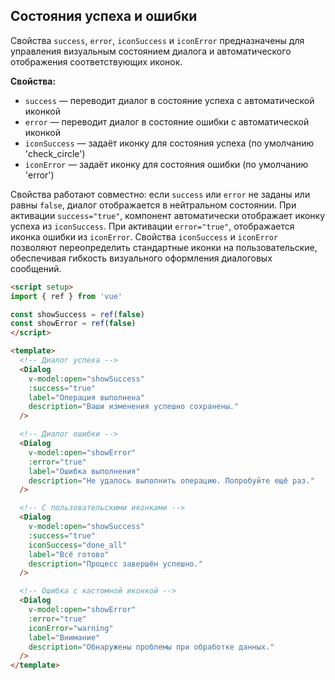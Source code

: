 ## Состояния успеха и ошибки

Свойства `success`, `error`, `iconSuccess` и `iconError` предназначены для управления визуальным состоянием диалога и автоматического отображения соответствующих иконок.

**Свойства:**

- `success` — переводит диалог в состояние успеха с автоматической иконкой
- `error` — переводит диалог в состояние ошибки с автоматической иконкой
- `iconSuccess` — задаёт иконку для состояния успеха (по умолчанию 'check_circle')
- `iconError` — задаёт иконку для состояния ошибки (по умолчанию 'error')

Свойства работают совместно: если `success` или `error` не заданы или равны `false`, диалог отображается в нейтральном состоянии. При активации `success="true"`, компонент автоматически отображает иконку успеха из `iconSuccess`. При активации `error="true"`, отображается иконка ошибки из `iconError`. Свойства `iconSuccess` и `iconError` позволяют переопределить стандартные иконки на пользовательские, обеспечивая гибкость визуального оформления диалоговых сообщений.

```html
<script setup>
import { ref } from 'vue'

const showSuccess = ref(false)
const showError = ref(false)
</script>

<template>
  <!-- Диалог успеха -->
  <Dialog
    v-model:open="showSuccess"
    :success="true"
    label="Операция выполнена"
    description="Ваши изменения успешно сохранены."
  />

  <!-- Диалог ошибки -->
  <Dialog
    v-model:open="showError"
    :error="true"
    label="Ошибка выполнения"
    description="Не удалось выполнить операцию. Попробуйте ещё раз."
  />

  <!-- С пользовательскими иконками -->
  <Dialog
    v-model:open="showSuccess"
    :success="true"
    iconSuccess="done_all"
    label="Всё готово"
    description="Процесс завершён успешно."
  />

  <!-- Ошибка с кастомной иконкой -->
  <Dialog
    v-model:open="showError"
    :error="true"
    iconError="warning"
    label="Внимание"
    description="Обнаружены проблемы при обработке данных."
  />
</template>
```
